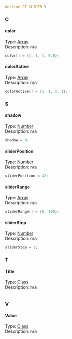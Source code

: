 <syntaxhighlight lang="cpp">#define CT_SLIDER 3</syntaxhighlight>
{{Cfg ref|start}}
{{Cfg ref|abc}}
=== C ===
==== color ====
;Type: [[TokenNameValueTypes|Array]]
;Description: n/a
<syntaxhighlight lang="cpp">
color[] = {1, 1, 1, 0.8};
</syntaxhighlight>
==== colorActive ====
;Type: [[TokenNameValueTypes|Array]]
;Description: n/a
<syntaxhighlight lang="cpp">
colorActive[] = {1, 1, 1, 1};
</syntaxhighlight>
=== S ===
==== shadow ====
;Type: [[TokenNameValueTypes|Number]]
;Description: n/a
<syntaxhighlight lang="cpp">
shadow = 0;
</syntaxhighlight>
==== sliderPosition ====
;Type: [[TokenNameValueTypes|Number]]
;Description: n/a
<syntaxhighlight lang="cpp">
sliderPosition = 42;
</syntaxhighlight>
==== sliderRange ====
;Type: [[TokenNameValueTypes|Array]]
;Description: n/a
<syntaxhighlight lang="cpp">
sliderRange[] = {0, 100};
</syntaxhighlight>
==== sliderStep ====
;Type: [[TokenNameValueTypes|Number]]
;Description: n/a
<syntaxhighlight lang="cpp">
sliderStep = 1;
</syntaxhighlight>
=== T ===
==== Title ====
;Type: [[TokenNameValueTypes|Class]]
;Description: n/a
<syntaxhighlight lang="cpp">

</syntaxhighlight>
=== V ===
==== Value ====
;Type: [[TokenNameValueTypes|Class]]
;Description: n/a
<syntaxhighlight lang="cpp">

</syntaxhighlight>
{{Cfg ref|end}}